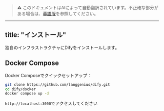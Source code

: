 > ⚠️ このドキュメントはAIによって自動翻訳されています。不正確な部分がある場合は、[英語版](../../../../en/documentation/pages/getting-started/installation.mdx)を参照してください。

---
title: "インストール"
---

独自のインフラストラクチャにDifyをインストールします。

## Docker Compose

Docker Composeでクイックセットアップ：

```bash
git clone https://github.com/langgenius/dify.git
cd dify/docker
docker compose up -d
```

`http://localhost:3000`でアクセスしてください